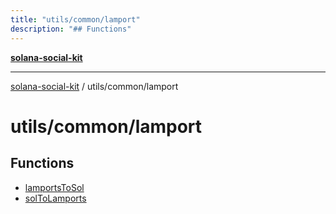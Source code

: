 ```yaml
---
title: "utils/common/lamport"
description: "## Functions"
---
```


[**solana-social-kit**](../../../README.mdx)

***

[solana-social-kit](../../../README.mdx) / utils/common/lamport

# utils/common/lamport

## Functions

- [lamportsToSol](functions/lamportsToSol.mdx)
- [solToLamports](functions/solToLamports.mdx)
